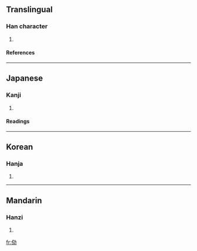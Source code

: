 {{see|效}}

==Translingual==
===Han character===
{{Han char|rn=9|rad=人|as=08|sn=10|four=|canj=人卜大尸 (OYKS)}}
# {{defn|Han}}
====References====
{{Han ref|kx=0106.090|dkj=00725|dj=0226.040|hdz=10183.010|uh=4FF2|ud=20466}}
----
==Japanese==
===Kanji===
{{ja-kanji|grade=|rs=人08}}
# {{defn|Japanese}} 
====Readings====
{{ja-readings|on=[[こう]] (kō)|kun=[[ならう]] (narau)}}
----
==Korean==
===Hanja===
{{ko-hanja|hangeul=효|rv=hyo|mr=hyo}}
# {{defn|Korean}}
----
==Mandarin==
===Hanzi===
{{cmn-hanzi|pin=[[xiào]] ([[xiao4]])|wg=hsiao<sup>4</sup>}}
# {{defn|Mandarin}}

[[fr:俲]]